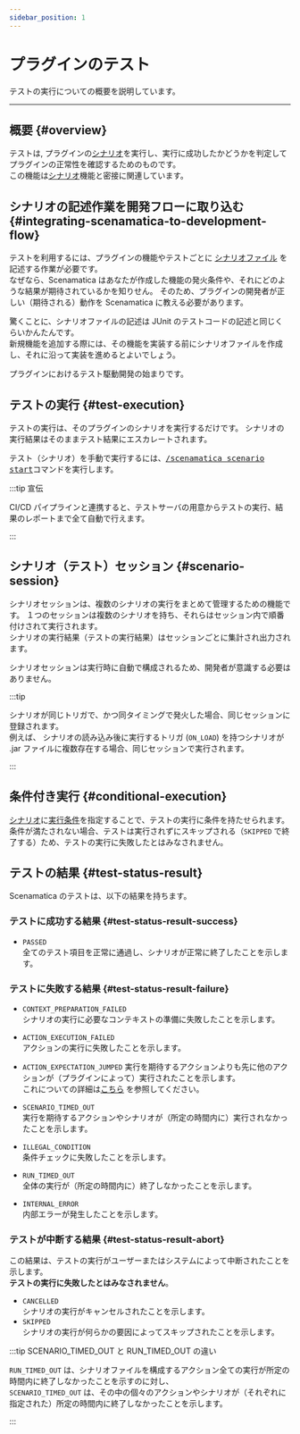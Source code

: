 ```yaml
---
sidebar_position: 1
---
```



# プラグインのテスト

テストの実行についての概要を説明しています。

---

## 概要 {#overview}

テストは, プラグインの[シナリオ](scenario)を実行し、実行に成功したかどうかを判定してプラグインの正常性を確認するためのものです。  
この機能は[シナリオ](scenario)機能と密接に関連しています。

## シナリオの記述作業を開発フローに取り込む {#integrating-scenamatica-to-development-flow}

テストを利用するには、プラグインの機能やテストごとに [シナリオファイル](scenario#scenario-file) を記述する作業が必要です。  
なぜなら、Scenamatica はあなたが作成した機能の発火条件や、それにどのような結果が期待されているかを知りせん。
そのため、プラグインの開発者が正しい（期待される）動作を Scenamatica に教える必要があります。

驚くことに、シナリオファイルの記述は JUnit のテストコードの記述と同じくらいかんたんです。  
新規機能を追加する際には、その機能を実装する前にシナリオファイルを作成し、それに沿って実装を進めるとよいでしょう。

プラグインにおけるテスト駆動開発の始まりです。

## テストの実行 {#test-execution}

テストの実行は、そのプラグインのシナリオを実行するだけです。
シナリオの実行結果はそのままテスト結果にエスカレートされます。

テスト（シナリオ）を手動で実行するには、[<kbd>/scenamatica scenario start</kbd>](/docs/use/commands/scenario/#start)コマンドを実行します。

:::tip 宣伝

CI/CD パイプラインと連携すると、テストサーバの用意からテストの実行、結果のレポートまで全て自動で行えます。

<BelowDocument docId="use/integration/ci-cd"
               label="CI/CD パイプラインとの連携"
/>

:::


## シナリオ（テスト）セッション {#scenario-session}

シナリオセッションは、複数のシナリオの実行をまとめて管理するための機能です。
１つのセッションは複数のシナリオを持ち、それらはセッション内で順番付けされて実行されます。  
シナリオの実行結果（テストの実行結果）はセッションごとに集計され出力されます。

シナリオセッションは実行時に自動で構成されるため、開発者が意識する必要はありません。

:::tip

シナリオが同じトリガで、かつ同タイミングで発火した場合、同じセッションに登録されます。  
例えば、 シナリオの読み込み後に実行するトリガ (`ON_LOAD`) を持つシナリオが .jar ファイルに複数存在する場合、同じセッションで実行されます。

:::

## 条件付き実行 {#conditional-execution}

[シナリオ](scenario)に[実行条件](scenario/elements#conditional-execution)を指定することで、テストの実行に条件を持たせられます。
条件が満たされない場合、テストは実行されずにスキップされる（`SKIPPED` で終了する）ため、テストの実行に失敗したとはみなされません。

## テストの結果 {#test-status-result}

Scenamatica のテストは、以下の結果を持ちます。

### テストに成功する結果 {#test-status-result-success}

+ `PASSED`  
全てのテスト項目を正常に通過し、シナリオが正常に終了したことを示します。

### テストに失敗する結果 {#test-status-result-failure}

+ `CONTEXT_PREPARATION_FAILED`  
  シナリオの実行に必要なコンテキストの準備に失敗したことを示します。
+ `ACTION_EXECUTION_FAILED`  
  アクションの実行に失敗したことを示します。
+ `ACTION_EXPECTATION_JUMPED`
  実行を期待するアクションよりも先に他のアクションが（プラグインによって）実行されたことを示します。  
  これについての詳細は[こちら](scenario/elements#scenario-type-condition-require:~:text=後に実行されるべきアクションが繰り上げられて先に実行された場合、このシナリオは失敗します。)
  を参照してください。
+ `SCENARIO_TIMED_OUT`  
  実行を期待するアクションやシナリオが（所定の時間内に）実行されなかったことを示します。
+ `ILLEGAL_CONDITION`  
  条件チェックに失敗したことを示します。

+ `RUN_TIMED_OUT`  
  全体の実行が（所定の時間内に）終了しなかったことを示します。
+ `INTERNAL_ERROR`  
  内部エラーが発生したことを示します。

### テストが中断する結果 {#test-status-result-abort}

この結果は、テストの実行がユーザーまたはシステムによって中断されたことを示します。  
**テストの実行に失敗したとはみなされません**。

+ `CANCELLED`  
  シナリオの実行がキャンセルされたことを示します。
+ `SKIPPED`  
  シナリオの実行が何らかの要因によってスキップされたことを示します。

:::tip SCENARIO_TIMED_OUT と RUN_TIMED_OUT の違い

`RUN_TIMED_OUT` は、シナリオファイルを構成するアクション全ての実行が所定の時間内に終了しなかったことを示すのに対し、  
`SCENARIO_TIMED_OUT` は、その中の個々のアクションやシナリオが（それぞれに指定された）所定の時間内に終了しなかったことを示します。

:::
